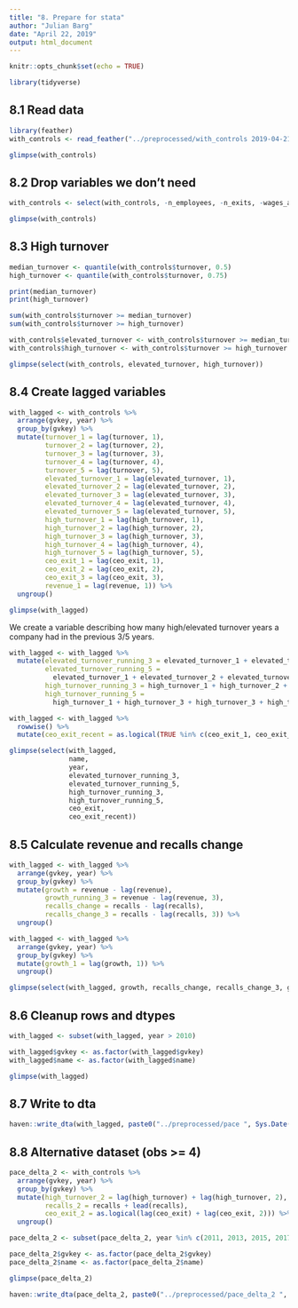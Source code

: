 ```yaml
---
title: "8. Prepare for stata"
author: "Julian Barg"
date: "April 22, 2019"
output: html_document
---
```


```r
knitr::opts_chunk$set(echo = TRUE)
```

```r
library(tidyverse)
```

## 8.1 Read data
```r
library(feather)
with_controls <- read_feather("../preprocessed/with_controls 2019-04-21.feather")

glimpse(with_controls)
```

## 8.2 Drop variables we don't need
```r
with_controls <- select(with_controls, -n_employees, -n_exits, -wages_and_salaries, -r_n_d)

glimpse(with_controls)
```

## 8.3 High turnover
```r
median_turnover <- quantile(with_controls$turnover, 0.5)
high_turnover <- quantile(with_controls$turnover, 0.75)

print(median_turnover)
print(high_turnover)
```

```r
sum(with_controls$turnover >= median_turnover)
sum(with_controls$turnover >= high_turnover)
```

```r
with_controls$elevated_turnover <- with_controls$turnover >= median_turnover
with_controls$high_turnover <- with_controls$turnover >= high_turnover

glimpse(select(with_controls, elevated_turnover, high_turnover))
```

## 8.4 Create lagged variables
```r
with_lagged <- with_controls %>%
  arrange(gvkey, year) %>%
  group_by(gvkey) %>%
  mutate(turnover_1 = lag(turnover, 1), 
         turnover_2 = lag(turnover, 2), 
         turnover_3 = lag(turnover, 3), 
         turnover_4 = lag(turnover, 4), 
         turnover_5 = lag(turnover, 5),
         elevated_turnover_1 = lag(elevated_turnover, 1),
         elevated_turnover_2 = lag(elevated_turnover, 2),
         elevated_turnover_3 = lag(elevated_turnover, 3),
         elevated_turnover_4 = lag(elevated_turnover, 4),
         elevated_turnover_5 = lag(elevated_turnover, 5),
         high_turnover_1 = lag(high_turnover, 1),
         high_turnover_2 = lag(high_turnover, 2),
         high_turnover_3 = lag(high_turnover, 3),
         high_turnover_4 = lag(high_turnover, 4),
         high_turnover_5 = lag(high_turnover, 5),
         ceo_exit_1 = lag(ceo_exit, 1),
         ceo_exit_2 = lag(ceo_exit, 2),
         ceo_exit_3 = lag(ceo_exit, 3), 
         revenue_1 = lag(revenue, 1)) %>%
  ungroup()

glimpse(with_lagged)
```

We create a variable describing how many high/elevated turnover years a company had in the previous 3/5 years.
```r
with_lagged <- with_lagged %>%
  mutate(elevated_turnover_running_3 = elevated_turnover_1 + elevated_turnover_2 + elevated_turnover_3,
         elevated_turnover_running_5 = 
           elevated_turnover_1 + elevated_turnover_2 + elevated_turnover_3 + elevated_turnover_4 + elevated_turnover_5,
         high_turnover_running_3 = high_turnover_1 + high_turnover_2 + high_turnover_3,
         high_turnover_running_5 = 
           high_turnover_1 + high_turnover_3 + high_turnover_3 + high_turnover_4 + high_turnover_5)

with_lagged <- with_lagged %>%
  rowwise() %>%
  mutate(ceo_exit_recent = as.logical(TRUE %in% c(ceo_exit_1, ceo_exit_2, ceo_exit_3)))

glimpse(select(with_lagged, 
               name,
               year,
               elevated_turnover_running_3, 
               elevated_turnover_running_5, 
               high_turnover_running_3, 
               high_turnover_running_5,
               ceo_exit,
               ceo_exit_recent))         
```

## 8.5 Calculate revenue and recalls change
```r
with_lagged <- with_lagged %>%
  arrange(gvkey, year) %>%
  group_by(gvkey) %>%
  mutate(growth = revenue - lag(revenue),
         growth_running_3 = revenue - lag(revenue, 3),
         recalls_change = recalls - lag(recalls),
         recalls_change_3 = recalls - lag(recalls, 3)) %>%
  ungroup()

with_lagged <- with_lagged %>%
  arrange(gvkey, year) %>%
  group_by(gvkey) %>%
  mutate(growth_1 = lag(growth, 1)) %>%
  ungroup()

glimpse(select(with_lagged, growth, recalls_change, recalls_change_3, growth_1))
```

## 8.6 Cleanup rows and dtypes

```r
with_lagged <- subset(with_lagged, year > 2010)

with_lagged$gvkey <- as.factor(with_lagged$gvkey)
with_lagged$name <- as.factor(with_lagged$name)

glimpse(with_lagged)
```

## 8.7 Write to dta

```r
haven::write_dta(with_lagged, paste0("../preprocessed/pace ", Sys.Date(), ".dta"))
```

## 8.8 Alternative dataset (obs >= 4)
```r
pace_delta_2 <- with_controls %>%
  arrange(gvkey, year) %>%
  group_by(gvkey) %>%
  mutate(high_turnover_2 = lag(high_turnover) + lag(high_turnover, 2), 
         recalls_2 = recalls + lead(recalls),
         ceo_exit_2 = as.logical(lag(ceo_exit) + lag(ceo_exit, 2))) %>%
  ungroup()

pace_delta_2 <- subset(pace_delta_2, year %in% c(2011, 2013, 2015, 2017))

pace_delta_2$gvkey <- as.factor(pace_delta_2$gvkey)
pace_delta_2$name <- as.factor(pace_delta_2$name)

glimpse(pace_delta_2)

haven::write_dta(pace_delta_2, paste0("../preprocessed/pace_delta_2 ", Sys.Date(), ".dta"))
```


